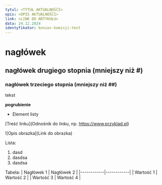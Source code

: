 ```yaml
---
tytul: <TYTUŁ AKTUALNOŚĆI>
opis: <OPIS AKTUALNOŚĆI>
link: <LINK DO ARTYKUŁU>
data: 24.12.2024
identyfikator: koniec-komisji-test
---
```



  # nagłówek

  ## nagłówek drugiego stopnia (mniejszy niż #)
  
  ### nagłówek trzeciego stopnia (mniejszy niż ##)

  tekst

  **pogrubienie**

  - Element listy

  [Treść linku](Odnośnik do linku, np. https://www.przyklad.pl)

  ![Opis obrazka](Link do obrazka)
  
  Lista:
  1. dasd
  2. dasdsa
  3. dasdsa

  Tabela:
  | Nagłówek 1 | Nagłówek 2 |
|------------|------------|
| Wartość 1  | Wartość 2  |
| Wartość 3  | Wartość 4  |
